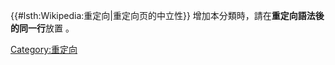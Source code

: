 {{NoteTA
|G1 = IT
|G2 = MediaWiki
}}
{{catnav|頁面分類|…|维基百科维护|重定向}}
{{Redirect category|from=|to=|template={{PAGENAME}}}}
{{#lsth:Wikipedia:重定向|重定向页的中立性}}
增加本分類時，請在'''重定向語法後的同一行'''放置 {{tl|非中立重定向}} 。

[[Category:重定向|Category:重定向]]